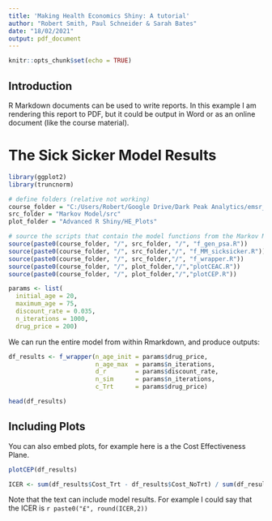 ```yaml
---
title: 'Making Health Economics Shiny: A tutorial'
author: "Robert Smith, Paul Schneider & Sarah Bates"
date: "18/02/2021"
output: pdf_document
---
```


```r
knitr::opts_chunk$set(echo = TRUE)
```

## Introduction

R Markdown documents can be used to write reports. In this example I am rendering this report to PDF, but it could be output in Word or as an online document (like the course material).

# The Sick Sicker Model Results

```r

library(ggplot2)
library(truncnorm)

# define folders (relative not working)
course_folder = "C:/Users/Robert/Google Drive/Dark Peak Analytics/emsr_course"
src_folder = "Markov Model/src"
plot_folder = "Advanced R Shiny/HE_Plots"

# source the scripts that contain the model functions from the Markov Model/src folder.
source(paste0(course_folder, "/", src_folder, "/", "f_gen_psa.R"))
source(paste0(course_folder, "/", src_folder,"/", "f_MM_sicksicker.R"))
source(paste0(course_folder, "/", src_folder,"/", "f_wrapper.R"))
source(paste0(course_folder, "/", plot_folder,"/","plotCEAC.R"))
source(paste0(course_folder, "/", plot_folder,"/","plotCEP.R"))

params <- list(
  initial_age = 20,
  maximum_age = 75,
  discount_rate = 0.035,
  n_iterations = 1000,
  drug_price = 200)

```
We can run the entire model from within Rmarkdown, and produce outputs:

```r

df_results <- f_wrapper(n_age_init = params$drug_price,
                        n_age_max  = params$n_iterations,
                        d_r        = params$discount_rate,
                        n_sim      = params$n_iterations,
                        c_Trt      = params$drug_price)

head(df_results)

```


## Including Plots

You can also embed plots, for example here is a the Cost Effectiveness Plane.

```r

plotCEP(df_results)

```

```r

ICER <- sum(df_results$Cost_Trt - df_results$Cost_NoTrt) / sum(df_results$QALY_Trt - df_results$QALY_NoTrt)

```

Note that the text can include model results. For example I could say that the ICER is 
`r paste0("£", round(ICER,2))`


